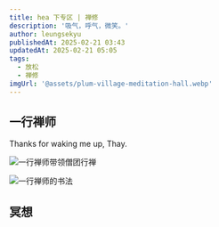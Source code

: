 ```yaml
---
title: hea 下专区 | 禅修
description: '吸气，呼气，微笑。'
author: leungsekyu
publishedAt: 2025-02-21 03:43
updatedAt: 2025-02-21 05:05
tags:
  - 放松
  - 禅修
imgUrl: '@assets/plum-village-meditation-hall.webp'
---
```



## 一行禅师

Thanks for waking me up, Thay.

<Image
  src="/src/assets/thay-walking-meditation.webp"
  alt="一行禅师带领僧团行禅"
  caption="2014年6月禅师带领僧团行禅。"
/>

<Image src="/src/assets/thay-calligraphy.webp" alt="一行禅师的书法" caption="peace in oneself, peace in the world." />

<Bilibili url="//player.bilibili.com/player.html?isOutside=true&aid=961013139&bvid=BV1VH4y1Q7fg&cid=1268833659&p=1"></Bilibili>

<Link
  site="https://plumvillage.org/zh-hant/%e4%b8%80%e8%a1%8c%e7%a6%aa%e5%b8%ab"
  name="一行禪師 ｜ Plum Village"
  first={true}
></Link>

<Link site="https://plumvillage.org/zh-hant" name="Plum Village"></Link>

<Link site="https://www.youtube.com/@plumvillageonline" name="Plum Village"></Link>

## 冥想

<Bilibili url="//player.bilibili.com/player.html?isOutside=true&aid=907941359&bvid=BV1NM4y1d7aC&cid=1080328735&p=1"></Bilibili>

<br />

<Bilibili url="//player.bilibili.com/player.html?isOutside=true&aid=698886063&bvid=BV1nm4y1t7t5&cid=1137783178&p=1"></Bilibili>
